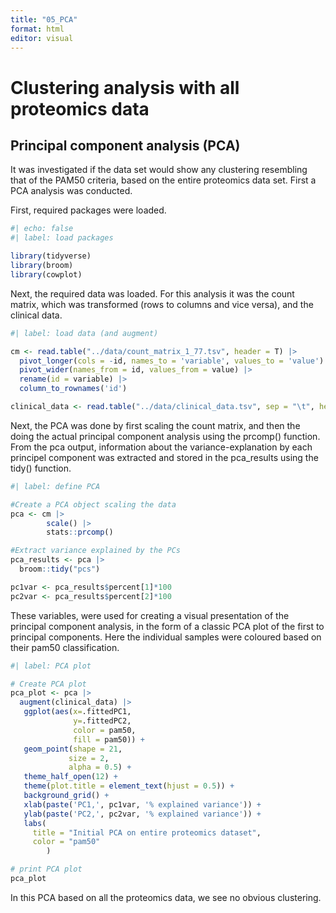 ```yaml
---
title: "05_PCA"
format: html
editor: visual
---
```


# Clustering analysis with all proteomics data

## Principal component analysis (PCA)

It was investigated if the data set would show any clustering resembling that of the PAM50 criteria, based on the entire proteomics data set. First a PCA analysis was conducted.

First, required packages were loaded.

```r
#| echo: false
#| label: load packages

library(tidyverse)
library(broom)
library(cowplot)

```

Next, the required data was loaded. For this analysis it was the count matrix, which was transformed (rows to columns and vice versa), and the clinical data.

```r
#| label: load data (and augment)

cm <- read.table("../data/count_matrix_1_77.tsv", header = T) |>
  pivot_longer(cols = -id, names_to = 'variable', values_to = 'value') |>
  pivot_wider(names_from = id, values_from = value) |>
  rename(id = variable) |>
  column_to_rownames('id')

clinical_data <- read.table("../data/clinical_data.tsv", sep = "\t", header = T)
```

Next, the PCA was done by first scaling the count matrix, and then the doing the actual principal component analysis using the prcomp() function. From the pca output, information about the variance-explanation by each principel component was extracted and stored in the pca_results using the tidy() function.

```r
#| label: define PCA

#Create a PCA object scaling the data
pca <- cm |>
        scale() |>
        stats::prcomp()

#Extract variance explained by the PCs
pca_results <- pca |>
  broom::tidy("pcs")

pc1var <- pca_results$percent[1]*100
pc2var <- pca_results$percent[2]*100
```

These variables, were used for creating a visual presentation of the principal component analysis, in the form of a classic PCA plot of the first to principal components. Here the individual samples were coloured based on their pam50 classification.

```r
#| label: PCA plot

# Create PCA plot
pca_plot <- pca |> 
  augment(clinical_data) |>
   ggplot(aes(x=.fittedPC1, 
              y=.fittedPC2, 
              color = pam50,
              fill = pam50)) +
   geom_point(shape = 21,
             size = 2,
             alpha = 0.5) +
   theme_half_open(12) + 
   theme(plot.title = element_text(hjust = 0.5)) +
   background_grid() +
   xlab(paste('PC1,', pc1var, '% explained variance')) + 
   ylab(paste('PC2,', pc2var, '% explained variance')) +
   labs(
     title = "Initial PCA on entire proteomics dataset",
     color = "pam50"
        )

# print PCA plot
pca_plot
```

In this PCA based on all the proteomics data, we see no obvious clustering.
